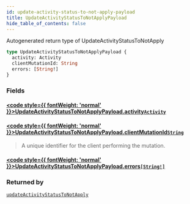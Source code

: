 ```yaml
---
id: update-activity-status-to-not-apply-payload
title: UpdateActivityStatusToNotApplyPayload
hide_table_of_contents: false
---
```








Autogenerated return type of UpdateActivityStatusToNotApply

```graphql
type UpdateActivityStatusToNotApplyPayload {
  activity: Activity
  clientMutationId: String
  errors: [String!]
}
```


### Fields

#### [<code style={{ fontWeight: 'normal' }}>UpdateActivityStatusToNotApplyPayload.<b>activity</b></code>](#)<Bullet />[`Activity`](/api/graphql/documentation/objects/activity) <Badge class="secondary" text="object"/>
> 
> 

#### [<code style={{ fontWeight: 'normal' }}>UpdateActivityStatusToNotApplyPayload.<b>clientMutationId</b></code>](#)<Bullet />[`String`](/api/graphql/documentation/scalars/string) <Badge class="secondary" text="scalar"/>
> A unique identifier for the client performing the mutation.
> 

#### [<code style={{ fontWeight: 'normal' }}>UpdateActivityStatusToNotApplyPayload.<b>errors</b></code>](#)<Bullet />[`[String!]`](/api/graphql/documentation/scalars/string) <Badge class="secondary" text="list"/> <Badge class="secondary" text="scalar"/>
> 
> 



### Returned by

[`updateActivityStatusToNotApply`](/api/graphql/documentation/mutations/update-activity-status-to-not-apply)  <Badge class="secondary" text="mutation"/>



